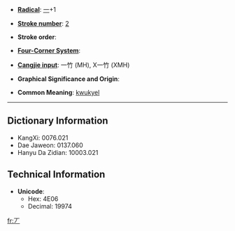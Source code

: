 * '''[[Wiktionary:Chinese radical index| Radical]]''': [[Wiktionary:Chinese radical index 一|一]]+1

* '''[[Wiktionary:Chinese total strokes index|Stroke number]]''': [[Wiktionary:Chinese total strokes index 2|2]]

* '''Stroke order''': 

* '''[[Wiktionary:Chinese four corner index|Four-Corner System]]''': 

* '''[[Wiktionary:Chinese Cangjie index|Cangjie input]]''': 一竹 (MH), X一竹 (XMH)

* '''Graphical Significance and Origin''': 

* '''Common Meaning''': [[kwukyel]]

----

== Dictionary Information ==

* KangXi: 0076.021
* Dae Jaweon: 0137.060
* Hanyu Da Zidian: 10003.021

== Technical Information ==

* '''Unicode''':
** Hex: 4E06
** Decimal: 19974

[[fr:丆]]